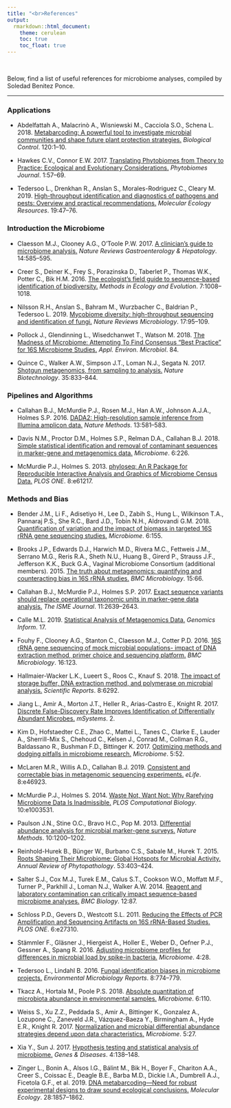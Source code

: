 ```yaml
---
title: "<br>References"
output:
  rmarkdown::html_document:
    theme: cerulean
    toc: true
    toc_float: true
---
```


<br>

Below, find a list of useful references for microbiome analyses,
compiled by Soledad Benitez Ponce.

-----

### Applications

- Abdelfattah A., Malacrinò A., Wisniewski M., Cacciola S.O., Schena L. 2018.
  [Metabarcoding: A powerful tool to investigate microbial communities and shape future plant protection strategies.](https://www.sciencedirect.com/science/article/abs/pii/S1049964417301500)
  *Biological Control*. 120:1–10.

- Hawkes C.V., Connor E.W. 2017.
  [Translating Phytobiomes from Theory to Practice: Ecological and Evolutionary Considerations.](https://apsjournals.apsnet.org/doi/10.1094/PBIOMES-05-17-0019-RVW)
  *Phytobiomes Journal*. 1:57–69.

- Tedersoo L., Drenkhan R., Anslan S., Morales-Rodriguez C., Cleary M. 2019.
  [High-throughput identification and diagnostics of pathogens and pests: Overview and practical recommendations.](https://onlinelibrary.wiley.com/doi/abs/10.1111/1755-0998.12959)
  *Molecular Ecology Resources*. 19:47–76.

### Introduction the Microbiome

- Claesson M.J., Clooney A.G., O’Toole P.W. 2017.
  [A clinician’s guide to microbiome analysis.](https://www.nature.com/articles/nrgastro.2017.97)
  *Nature Reviews Gastroenterology & Hepatology*. 14:585–595.

- Creer S., Deiner K., Frey S., Porazinska D., Taberlet P., Thomas W.K., Potter C., Bik H.M. 2016.
  [The ecologist’s field guide to sequence-based identification of biodiversity.](https://besjournals.onlinelibrary.wiley.com/doi/10.1111/2041-210X.12574)
  *Methods in Ecology and Evolution*. 7:1008–1018.

- Nilsson R.H., Anslan S., Bahram M., Wurzbacher C., Baldrian P., Tedersoo L. 2019.
  [Mycobiome diversity: high-throughput sequencing and identification of fungi.](https://www.nature.com/articles/s41579-018-0116-y)
  *Nature Reviews Microbiology*. 17:95–109.

- Pollock J., Glendinning L., Wisedchanwet T., Watson M. 2018.
  [The Madness of Microbiome: Attempting To Find Consensus “Best Practice” for 16S Microbiome Studies.](https://aem.asm.org/content/84/7/e02627-17.abstract)
  *Appl. Environ. Microbiol*. 84.

- Quince C., Walker A.W., Simpson J.T., Loman N.J., Segata N. 2017.
  [Shotgun metagenomics, from sampling to analysis.](https://www.nature.com/articles/nbt.3935)
  *Nature Biotechnology*. 35:833–844.

### Pipelines and Algorithms

- Callahan B.J., McMurdie P.J., Rosen M.J., Han A.W., Johnson A.J.A., Holmes S.P. 2016.
  [DADA2: High-resolution sample inference from Illumina amplicon data.](https://www.nature.com/articles/nmeth.3869)
  *Nature Methods*. 13:581–583.

- Davis N.M., Proctor D.M., Holmes S.P., Relman D.A., Callahan B.J. 2018.
  [Simple statistical identification and removal of contaminant sequences in marker-gene and metagenomics data.](https://microbiomejournal.biomedcentral.com/articles/10.1186/s40168-018-0605-2)
  *Microbiome*. 6:226.

- McMurdie P.J., Holmes S. 2013.
  [phyloseq: An R Package for Reproducible Interactive Analysis and Graphics of Microbiome Census Data.](https://journals.plos.org/plosone/article?id=10.1371/journal.pone.0061217)
  *PLOS ONE*. 8:e61217.


### Methods and Bias

- Bender J.M., Li F., Adisetiyo H., Lee D., Zabih S., Hung L., Wilkinson T.A., Pannaraj P.S., She R.C., Bard J.D., Tobin N.H., Aldrovandi G.M. 2018.
  [Quantification of variation and the impact of biomass in targeted 16S rRNA gene sequencing studies.](https://microbiomejournal.biomedcentral.com/articles/10.1186/s40168-018-0543-z)
  *Microbiome*. 6:155.

- Brooks J.P., Edwards D.J., Harwich M.D., Rivera M.C., Fettweis J.M., Serrano M.G., Reris R.A., Sheth N.U., Huang B., Girerd P., Strauss J.F., Jefferson K.K., Buck G.A., Vaginal Microbiome Consortium (additional members). 2015.
  [The truth about metagenomics: quantifying and counteracting bias in 16S rRNA studies.](https://bmcmicrobiol.biomedcentral.com/articles/10.1186/s12866-015-0351-6)
  *BMC Microbiology*. 15:66.

- Callahan B.J., McMurdie P.J., Holmes S.P. 2017.
  [Exact sequence variants should replace operational taxonomic units in marker-gene data analysis.](https://www.nature.com/articles/ismej2017119)
  *The ISME Journal*. 11:2639–2643.

- Calle M.L. 2019.
  [Statistical Analysis of Metagenomics Data.](https://www.ncbi.nlm.nih.gov/pmc/articles/PMC6459172/)
  *Genomics Inform*. 17.

- Fouhy F., Clooney A.G., Stanton C., Claesson M.J., Cotter P.D. 2016.
  [16S rRNA gene sequencing of mock microbial populations- impact of DNA extraction method, primer choice and sequencing platform.](https://bmcmicrobiol.biomedcentral.com/articles/10.1186/s12866-016-0738-z)
  *BMC Microbiology*. 16:123.

- Hallmaier-Wacker L.K., Lueert S., Roos C., Knauf S. 2018.
  [The impact of storage buffer, DNA extraction method, and polymerase on microbial analysis.](https://www.nature.com/articles/s41598-018-24573-y)
  *Scientific Reports*. 8:6292.

- Jiang L., Amir A., Morton J.T., Heller R., Arias-Castro E., Knight R. 2017.
  [Discrete False-Discovery Rate Improves Identification of Differentially Abundant Microbes.](https://msystems.asm.org/content/2/6/e00092-17)
  *mSystems*. 2.

- Kim D., Hofstaedter C.E., Zhao C., Mattei L., Tanes C., Clarke E., Lauder A., Sherrill-Mix S., Chehoud C., Kelsen J., Conrad M., Collman R.G., Baldassano R., Bushman F.D., Bittinger K. 2017.
  [Optimizing methods and dodging pitfalls in microbiome research.](https://microbiomejournal.biomedcentral.com/articles/10.1186/s40168-017-0267-5)
  *Microbiome*. 5:52.

- McLaren M.R., Willis A.D., Callahan B.J. 2019.
  [Consistent and correctable bias in metagenomic sequencing experiments.](https://elifesciences.org/articles/46923)
  *eLife*. 8:e46923.

- McMurdie P.J., Holmes S. 2014.
  [Waste Not, Want Not: Why Rarefying Microbiome Data Is Inadmissible.](https://journals.plos.org/ploscompbiol/article?id=10.1371/journal.pcbi.1003531)
  *PLOS Computational Biology*. 10:e1003531.
  
- Paulson J.N., Stine O.C., Bravo H.C., Pop M. 2013.
  [Differential abundance analysis for microbial marker-gene surveys.](https://www.nature.com/articles/nmeth.2658)
  *Nature Methods*. 10:1200–1202.

- Reinhold-Hurek B., Bünger W., Burbano C.S., Sabale M., Hurek T. 2015.
  [Roots Shaping Their Microbiome: Global Hotspots for Microbial Activity.](https://www.annualreviews.org/doi/abs/10.1146/annurev-phyto-082712-102342)
  *Annual Review of Phytopathology*. 53:403–424.
  
- Salter S.J., Cox M.J., Turek E.M., Calus S.T., Cookson W.O., Moffatt M.F., Turner P., Parkhill J., Loman N.J., Walker A.W. 2014.
  [Reagent and laboratory contamination can critically impact sequence-based microbiome analyses.](https://bmcbiol.biomedcentral.com/articles/10.1186/s12915-014-0087-z)
  *BMC Biology*. 12:87.

- Schloss P.D., Gevers D., Westcott S.L. 2011.
  [Reducing the Effects of PCR Amplification and Sequencing Artifacts on 16S rRNA-Based Studies.](https://journals.plos.org/plosone/article?id=10.1371/journal.pone.0027310)
  *PLOS ONE*. 6:e27310.

- Stämmler F., Gläsner J., Hiergeist A., Holler E., Weber D., Oefner P.J., Gessner A., Spang R. 2016.
  [Adjusting microbiome profiles for differences in microbial load by spike-in bacteria.](https://microbiomejournal.biomedcentral.com/articles/10.1186/s40168-016-0175-0)
  *Microbiome*. 4:28.

- Tedersoo L., Lindahl B. 2016.
  [Fungal identification biases in microbiome projects.](https://sfamjournals.onlinelibrary.wiley.com/doi/abs/10.1111/1758-2229.12438)
  *Environmental Microbiology Reports*. 8:774–779.

- Tkacz A., Hortala M., Poole P.S. 2018.
  [Absolute quantitation of microbiota abundance in environmental samples.](https://microbiomejournal.biomedcentral.com/articles/10.1186/s40168-018-0491-7)
  *Microbiome*. 6:110.

- Weiss S., Xu Z.Z., Peddada S., Amir A., Bittinger K., Gonzalez A., Lozupone C., Zaneveld J.R., Vázquez-Baeza Y., Birmingham A., Hyde E.R., Knight R. 2017.
  [Normalization and microbial differential abundance strategies depend upon data characteristics.](https://microbiomejournal.biomedcentral.com/articles/10.1186/s40168-017-0237-y)
  *Microbiome*. 5:27.

- Xia Y., Sun J. 2017.
  [Hypothesis testing and statistical analysis of microbiome.](https://www.sciencedirect.com/science/article/pii/S2352304217300351)
  *Genes & Diseases*. 4:138–148.

- Zinger L., Bonin A., Alsos I.G., Bálint M., Bik H., Boyer F., Chariton A.A., Creer S., Coissac E., Deagle B.E., Barba M.D., Dickie I.A., Dumbrell A.J., Ficetola G.F., et al. 2019.
  [DNA metabarcoding—Need for robust experimental designs to draw sound ecological conclusions.](https://onlinelibrary.wiley.com/doi/full/10.1111/mec.15060)
  *Molecular Ecology*. 28:1857–1862.


<br> <br>


